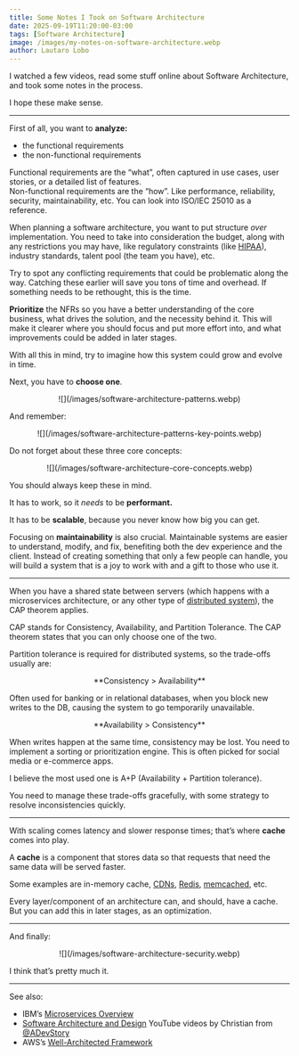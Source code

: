 ```yaml
---
title: Some Notes I Took on Software Architecture
date: 2025-09-19T11:20:00-03:00
tags: [Software Architecture]
image: /images/my-notes-on-software-architecture.webp
author: Lautaro Lobo
---
```



I watched a few videos, read some stuff online about Software Architecture, and took some notes in the process.

I hope these make sense.

<hr> </hr>

First of all, you want to **analyze:**  
- the functional requirements  
- the non-functional requirements

Functional requirements are the “what”, often captured in use cases, user stories, or a detailed list of features.  
Non-functional requirements are the “how”. Like performance, reliability, security, maintainability, etc. You can look into ISO/IEC 25010 as a reference.

When planning a software architecture, you want to put structure _over_ implementation. You need to take into consideration the budget, along with any restrictions you may have, like regulatory constraints (like [HIPAA](https://www.hhs.gov/hipaa/for-professionals/security/laws-regulations/index.html)), industry standards, talent pool (the team you have), etc.

Try to spot any conflicting requirements that could be problematic along the way. Catching these earlier will save you tons of time and overhead. If something needs to be rethought, this is the time.

**Prioritize** the NFRs so you have a better understanding of the core business, what drives the solution, and the necessity behind it. This will make it clearer where you should focus and put more effort into, and what improvements could be added in later stages.

With all this in mind, try to imagine how this system could grow and evolve in time.

Next, you have to **choose one**.

<center>
  <div style="background-color:white;width:fit-content;max-width:720px;">
    ![](/images/software-architecture-patterns.webp)
  </div>
</center>

And remember:

<center>
  <div style="width:fit-content;max-width:520px;">
    ![](/images/software-architecture-patterns-key-points.webp)
  </div>
</center>

Do not forget about these three core concepts:

<center>
  <div style="width:fit-content;max-width:810px;">
    ![](/images/software-architecture-core-concepts.webp)
  </div>
</center>

You should always keep these in mind.

It has to work, so it _needs_ to be **performant.**

It has to be **scalable**, because you never know how big you can get.

Focusing on **maintainability** is also crucial. Maintainable systems are easier to understand, modify, and fix, benefiting both the dev experience and the client. Instead of creating something that only a few people can handle, you will build a system that is a joy to work with and a gift to those who use it.

<hr></hr>

When you have a shared state between servers (which happens with a microservices architecture, or any other type of [distributed system](https://www.baeldung.com/cs/distributed-systems-guide)), the CAP theorem applies.

CAP stands for Consistency, Availability, and Partition Tolerance. The CAP theorem states that you can only choose one of the two.

Partition tolerance is required for distributed systems, so the trade-offs usually are:

<center>
  **Consistency > Availability**
</center>

Often used for banking or in relational databases, when you block new writes to the DB, causing the system to go temporarily unavailable.

<center>
  **Availability > Consistency**
</center>

When writes happen at the same time, consistency may be lost. You need to implement a sorting or prioritization engine. This is often picked for social media or e-commerce apps.

I believe the most used one is A+P (Availability + Partition tolerance).

You need to manage these trade-offs gracefully, with some strategy to resolve inconsistencies quickly.

<hr></hr>

With scaling comes latency and slower response times; that’s where **cache** comes into play.

A **cache** is a component that stores data so that requests that need the same data will be served faster.

Some examples are in-memory cache, [CDNs](https://www.cloudflare.com/learning/cdn/what-is-a-cdn/), [Redis](https://redis.io/), [memcached](https://memcached.org/), etc.

Every layer/component of an architecture can, and should, have a cache. But you can add this in later stages, as an optimization.

<hr></hr>

And finally:

<center>
  <div style="width:fit-content;max-width:520px;">
    ![](/images/software-architecture-security.webp)
  </div>
</center>

I think that’s pretty much it.

<hr></hr>

See also:

- IBM’s [Microservices Overview](https://www.ibm.com/think/topics/microservices)  
- [Software Architecture and Design](https://www.youtube.com/playlist?list=PL4JxLacgYgqTgS8qQPC17fM-NWMTr5GW6) YouTube videos by Christian from [@ADevStory](https://www.youtube.com/@ADevStory)  
- AWS’s [Well-Architected Framework](https://docs.aws.amazon.com/wellarchitected/latest/framework/welcome.html)

<Schema 
  title={frontmatter.title}
  url="https://lautarolobo.xyz/blog/some-notes-i-took-on-software-architecture"
  description="Software Architecture down to earth!"
  alternativeTitle="Introduction to Software Architecture"
  genre="Software Architecture"
  keywords="systems design,software architecture,software"
  wordcount="560"
  date={frontmatter.date}
  dateModified={frontmatter.date}
/>